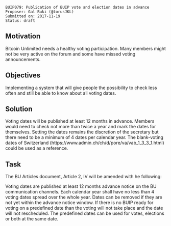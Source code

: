 <pre>
BUIP079: Publication of BUIP vote and election dates in advance
Proposer: Gal Buki (@torusJKL)
Submitted on: 2017-11-19
Status: draft
</pre>


==Motivation==

Bitcoin Unlimited needs a healthy voting participation.
Many members might not be very active on the forum and some have missed voting announcements.

==Objectives==

Implementing a system that will give people the possibility to check less often and still be able to know about all voting dates.

==Solution==

Voting dates will be published at least 12 months in advance. Members would need to check not more than twice a year and mark the dates for themselves.
Setting the dates remains the discretion of the secretary but there need to be a minimum of 4 dates per calendar year.
The blank-voting dates of Switzerland (https://www.admin.ch/ch/d/pore/va/vab_1_3_3_1.html) could be used as a reference.

==Task==

The BU Articles document, Article 2, IV will be amended with he following:

Voting dates are published at least 12 months advance notice on the BU communication channels. Each calendar year shall have no less than 4 voting dates spread over the whole year.
Dates can be removed if they are not yet within the advance notice window.
If there is no BUIP ready for voting on a predefined date than the voting will not take place and the date will not rescheduled.
The predefined dates can be used for votes, elections or both at the same date.
